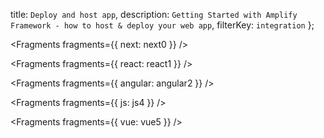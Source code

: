   title: `Deploy and host app`,
  description: `Getting Started with Amplify Framework - how to host & deploy your web app`,
  filterKey: `integration`
};


<Fragments fragments={{ next: next0 }} />


<Fragments fragments={{ react: react1 }} />


<Fragments fragments={{ angular: angular2 }} />


<Fragments fragments={{ js: js4 }} />


<Fragments fragments={{ vue: vue5 }} />
